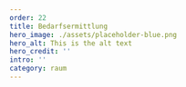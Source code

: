 ---
order: 22
title: Bedarfsermittlung
hero_image: ./assets/placeholder-blue.png
hero_alt: This is the alt text
hero_credit: ''
intro: ''
category: raum
---

<PlaceholderText/>

